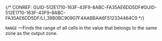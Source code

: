

{/* CONREF: GUID-512E1710-163F-43F9-8ABC-FA35AE6DD5DF#GUID-512E1710-163F-43F9-8ABC-FA35AE6DD5DF/LI_39B0BC90907F4AABBAA6F512334464C9  */}

`RANGE` —Finds the range of all cells in the value that belongs to the same zone as the output zone.
